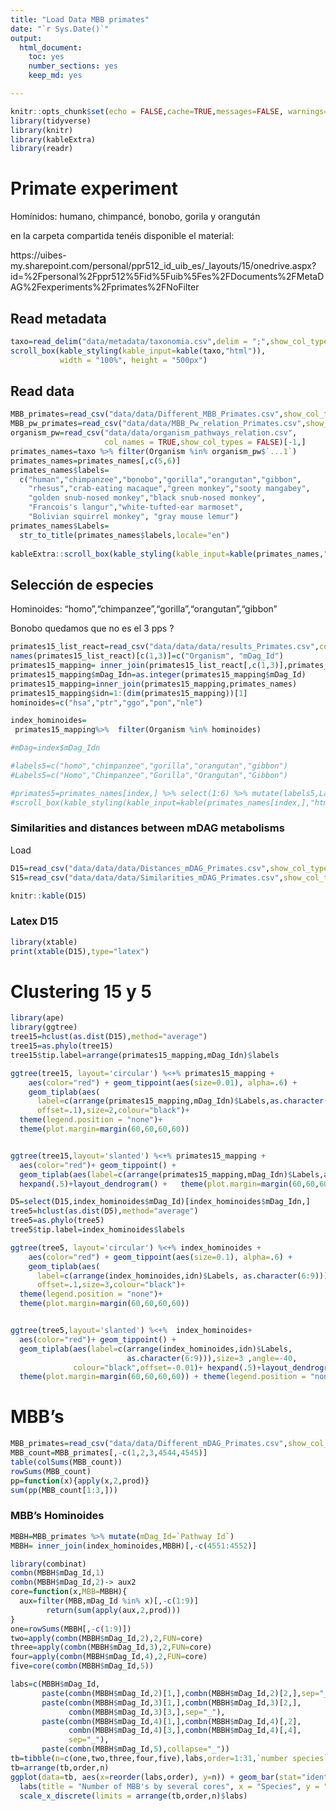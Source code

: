 ```yaml
---
title: "Load Data MBB primates"
date: "`r Sys.Date()`"
output:
  html_document: 
    toc: yes
    number_sections: yes
    keep_md: yes

---
```




```r
knitr::opts_chunk$set(echo = FALSE,cache=TRUE,messages=FALSE, warnings=FALSE)
library(tidyverse)
library(knitr)
library(kableExtra)
library(readr)
```


# Primate experiment

Homínidos: humano, chimpancé, bonobo, gorila  y orangután

en la carpeta compartida tenéis disponible el material:

https://uibes-my.sharepoint.com/personal/ppr512_id_uib_es/_layouts/15/onedrive.aspx?id=%2Fpersonal%2Fppr512%5Fid%5Fuib%5Fes%2FDocuments%2FMetaDAG%2Fexperiments%2Fprimates%2FNoFilter





## Read metadata

```r
taxo=read_delim("data/metadata/taxonomia.csv",delim = ";",show_col_types = FALSE)
scroll_box(kable_styling(kable_input=kable(taxo,"html")), 
           width = "100%", height = "500px")
```


## Read data 


```r
MBB_primates=read_csv("data/data/Different_MBB_Primates.csv",show_col_types = FALSE)
MBB_pw_primates=read_csv("data/data/MBB_Pw_relation_Primates.csv",show_col_types = FALSE)
organism_pw=read_csv("data/data/organism_pathways_relation.csv",
                     col_names = TRUE,show_col_types = FALSE)[-1,]
primates_names=taxo %>% filter(Organism %in% organism_pw$`...1`)
primates_names=primates_names[,c(5,6)]
primates_names$labels=
  c("human","chimpanzee","bonobo","gorilla","orangutan","gibbon",
    "rhesus","crab-eating macaque","green monkey","sooty mangabey",
    "golden snub-nosed monkey","black snub-nosed monkey",
    "Francois's langur","white-tufted-ear marmoset",
    "Bolivian squirrel monkey", "gray mouse lemur")      
primates_names$Labels=
  str_to_title(primates_names$labels,locale="en")    
 
kableExtra::scroll_box(kable_styling(kable_input=kable(primates_names,"html")), width = "100%", height = "500px")
```


## Selección  de especies 

Hominoides: "homo","chimpanzee","gorilla","orangutan","gibbon" 

Bonobo quedamos que no es el 3 pps ?

```r
primates15_list_react=read_csv("data/data/data/results_Primates.csv",col_types="c")
names(primates15_list_react)[c(1,3)]=c("Organism", "mDag_Id")
primates15_mapping= inner_join(primates15_list_react[,c(1,3)],primates_names)[,c(1,2)]
primates15_mapping$mDag_Idn=as.integer(primates15_mapping$mDag_Id)
primates15_mapping=inner_join(primates15_mapping,primates_names)
primates15_mapping$idn=1:(dim(primates15_mapping))[1]
hominoides=c("hsa","ptr","ggo","pon","nle")

index_hominoides=
 primates15_mapping%>%  filter(Organism %in% hominoides)

#mDag=index$mDag_Idn

#labels5=c("homo","chimpanzee","gorilla","orangutan","gibbon")
#Labels5=c("Homo","Chimpanzee","Gorilla","Orangutan","Gibbon")

#primates5=primates_names[index,] %>% select(1:6) %>% mutate(labels5,Labels5,id=index)
#scroll_box(kable_styling(kable_input=kable(primates_names[index,],"html")), width = "100%", height = "500px")
```


### Similarities and distances between mDAG metabolisms



Load  

```r
D15=read_csv("data/data/data/Distances_mDAG_Primates.csv",show_col_types = FALSE)[,-1]
S15=read_csv("data/data/data/Similarities_mDAG_Primates.csv",show_col_types = FALSE)[,-1]

knitr::kable(D15)
```


### Latex D15


```r
library(xtable)
print(xtable(D15),type="latex")
```



# Clustering 15 y 5



```r
library(ape)
library(ggtree)
tree15=hclust(as.dist(D15),method="average")
tree15=as.phylo(tree15)
tree15$tip.label=arrange(primates15_mapping,mDag_Idn)$labels

ggtree(tree15, layout='circular') %<+% primates15_mapping + 
    aes(color="red") + geom_tippoint(aes(size=0.01), alpha=.6) + 
    geom_tiplab(aes(
      label=c(arrange(primates15_mapping,mDag_Idn)$Labels,as.character(16:29)),
      offset=.1),size=2,colour="black")+
  theme(legend.position = "none")+
  theme(plot.margin=margin(60,60,60,60))


ggtree(tree15,layout='slanted') %<+% primates15_mapping + 
  aes(color="red")+ geom_tippoint() +
  geom_tiplab(aes(label=c(arrange(primates15_mapping,mDag_Idn)$Labels,as.character(16:29))),size=3 ,angle=-40,colour="black",offset=-0.01)+
  hexpand(.5)+layout_dendrogram() +   theme(plot.margin=margin(60,60,60,60)) + theme(legend.position = "none")     

```




```r
D5=select(D15,index_hominoides$mDag_Id)[index_hominoides$mDag_Idn,]
tree5=hclust(as.dist(D5),method="average")
tree5=as.phylo(tree5)
tree5$tip.label=index_hominoides$labels

ggtree(tree5, layout='circular') %<+% index_hominoides + 
    aes(color="red") + geom_tippoint(aes(size=0.1), alpha=.6) + 
    geom_tiplab(aes(
      label=c(arrange(index_hominoides,idn)$Labels, as.character(6:9))),
      offset=.1,size=3,colour="black")+
  theme(legend.position = "none")+
  theme(plot.margin=margin(60,60,60,60))


ggtree(tree5,layout='slanted') %<+%  index_hominoides+ 
  aes(color="red")+ geom_tippoint() +
  geom_tiplab(aes(label=c(arrange(index_hominoides,idn)$Labels,
                          as.character(6:9))),size=3 ,angle=-40,
              colour="black",offset=-0.01)+ hexpand(.5)+layout_dendrogram() +
  theme(plot.margin=margin(60,60,60,60)) + theme(legend.position = "none")     
```


# MBB's 



```r
MBB_primates=read_csv("data/data/Different_mDAG_Primates.csv",show_col_types = FALSE)
MBB_count=MBB_primates[,-c(1,2,3,4544,4545)]
table(colSums(MBB_count))
rowSums(MBB_count)
pp=function(x){apply(x,2,prod)}
sum(pp(MBB_count[1:3,]))
```

### MBB's Hominoides



```r
MBBH=MBB_primates %>% mutate(mDag_Id=`Pathway Id`)
MBBH= inner_join(index_hominoides,MBBH)[,-c(4551:4552)]

library(combinat)
combn(MBBH$mDag_Id,1)
combn(MBBH$mDag_Id,2)-> aux2
core=function(x,MBB=MBBH){
  aux=filter(MBB,mDag_Id %in% x)[,-c(1:9)]
        return(sum(apply(aux,2,prod)))
}
one=rowSums(MBBH[,-c(1:9)])
two=apply(combn(MBBH$mDag_Id,2),2,FUN=core)
three=apply(combn(MBBH$mDag_Id,3),2,FUN=core)
four=apply(combn(MBBH$mDag_Id,4),2,FUN=core)
five=core(combn(MBBH$mDag_Id,5))
```


```r
labs=c(MBBH$mDag_Id,
       paste(combn(MBBH$mDag_Id,2)[1,],combn(MBBH$mDag_Id,2)[2,],sep="_"),
       paste(combn(MBBH$mDag_Id,3)[1,],combn(MBBH$mDag_Id,3)[2,],
             combn(MBBH$mDag_Id,3)[3,],sep="_"),
       paste(combn(MBBH$mDag_Id,4)[1,],combn(MBBH$mDag_Id,4)[,2],
             combn(MBBH$mDag_Id,4)[3,],combn(MBBH$mDag_Id,4)[,4],
             sep="_"),
       paste(combn(MBBH$mDag_Id,5),collapse="_"))
tb=tibble(n=c(one,two,three,four,five),labs,order=1:31,`number species`=rep(c(1,2,3,4,5),times=c(5,10,10,5,1)))
tb=arrange(tb,order,n)
ggplot(data=tb, aes(x=reorder(labs,order), y=n)) + geom_bar(stat="identity", fill=tb$`number species`)+ coord_flip()+
  labs(title = "Number of MBB's by several cores", x = "Species", y = "Number of MBB's")+
  scale_x_discrete(limits = arrange(tb,order,n)$labs)
```






